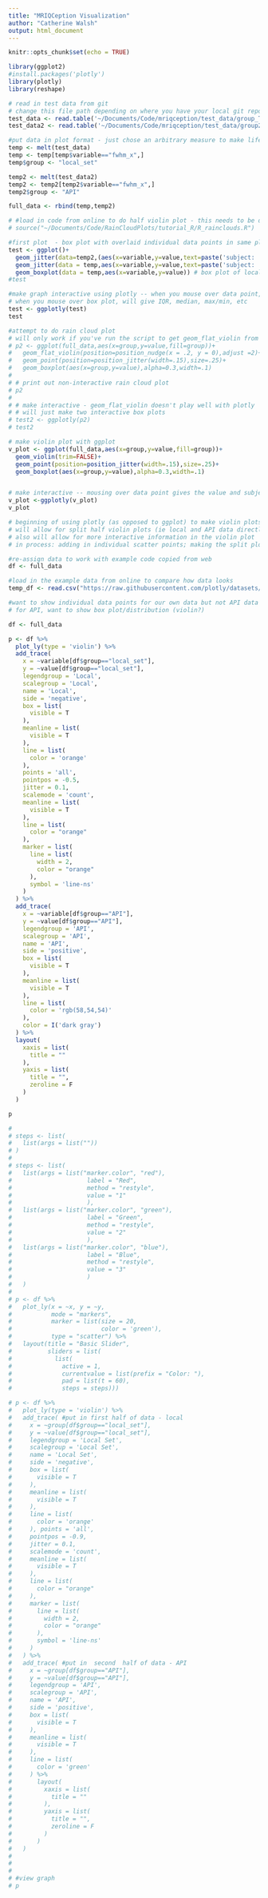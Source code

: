 ```yaml
---
title: "MRIQCeption Visualization"
author: "Catherine Walsh"
output: html_document
---
```


```r
knitr::opts_chunk$set(echo = TRUE)
```

```r

library(ggplot2)
#install.packages('plotly')
library(plotly)
library(reshape)
```


```r

# read in test data from git
# change this file path depending on where you have your local git repository 
test_data <- read.table('~/Documents/Code/mriqception/test_data/group_T1w.tsv',header=TRUE)
test_data2 <- read.table('~/Documents/Code/mriqception/test_data/group2_T1w.tsv',header=TRUE)

```


```r

#put data in plot format - just chose an arbitrary measure to make life easier 
temp <- melt(test_data)
temp <- temp[temp$variable=="fwhm_x",]
temp$group <- "local_set"

temp2 <- melt(test_data2)
temp2 <- temp2[temp2$variable=="fwhm_x",]
temp2$group <- "API"

full_data <- rbind(temp,temp2)

```

```r

# #load in code from online to do half violin plot - this needs to be downloaded  from the web
# source("~/Documents/Code/RainCloudPlots/tutorial_R/R_rainclouds.R")

#first plot  - box plot with overlaid individual data points in same plot; interactive 
test <- ggplot()+
  geom_jitter(data=temp2,(aes(x=variable,y=value,text=paste('subject: ', bids_name))),alpha=0.3,position=position_jitter(0.05)) + # big dataset as jittered points
  geom_jitter(data = temp,aes(x=variable,y=value,text=paste('subject: ', bids_name)),color="cyan",position=position_jitter(0.05)) + # new data as jittered points
  geom_boxplot(data = temp,aes(x=variable,y=value)) # box plot of local data 
#test

#make graph interactive using plotly -- when you mouse over data point, will give value, subject ID
# when you mouse over box plot, will give IQR, median, max/min, etc 
test <- ggplotly(test)
test

#attempt to do rain cloud plot 
# will only work if you've run the script to get geom_flat_violin from https://github.com/RainCloudPlots/RainCloudPlots
# p2 <- ggplot(full_data,aes(x=group,y=value,fill=group))+
#   geom_flat_violin(position=position_nudge(x = .2, y = 0),adjust =2)+
#   geom_point(position=position_jitter(width=.15),size=.25)+
#   geom_boxplot(aes(x=group,y=value),alpha=0.3,width=.1)
# 
# # print out non-interactive rain cloud plot
# p2
# 
# # make interactive - geom_flat_violin doesn't play well with plotly 
# # will just make two interactive box plots 
# test2 <- ggplotly(p2)
# test2

# make violin plot with ggplot 
v_plot <- ggplot(full_data,aes(x=group,y=value,fill=group))+
  geom_violin(trim=FALSE)+
  geom_point(position=position_jitter(width=.15),size=.25)+
  geom_boxplot(aes(x=group,y=value),alpha=0.3,width=.1)


# make interactive -- mousing over data point gives the value and subject ID; don't get IQR informaion from violin plot 
v_plot <-ggplotly(v_plot)
v_plot


```


```r

# beginning of using plotly (as opposed to ggplot) to make violin plots
# will allow for split half violin plots (ie local and API data directly in same plot)
# also will allow for more interactive information in the violin plot
# in process: adding in individual scatter points; making the split plots closer together 

#re-assign data to work with example code copied from web 
df <- full_data

#load in the example data from online to compare how data looks 
temp_df <- read.csv("https://raw.githubusercontent.com/plotly/datasets/master/violin_data.csv")

#want to show individual data points for our own data but not API data 
# for API, want to show box plot/distribution (violin?)

df <- full_data

p <- df %>%
  plot_ly(type = 'violin') %>%
  add_trace(
    x = ~variable[df$group=="local_set"],
    y = ~value[df$group=="local_set"],
    legendgroup = 'Local',
    scalegroup = 'Local',
    name = 'Local',
    side = 'negative',
    box = list(
      visible = T
    ),
    meanline = list(
      visible = T
    ),
    line = list(
      color = 'orange'
    ),
    points = 'all',
    pointpos = -0.5,
    jitter = 0.1,
    scalemode = 'count',
    meanline = list(
      visible = T
    ),
    line = list(
      color = "orange"
    ),
    marker = list(
      line = list(
        width = 2,
        color = "orange"
      ),
      symbol = 'line-ns'
    )
  ) %>%
  add_trace(
    x = ~variable[df$group=="API"],
    y = ~value[df$group=="API"],
    legendgroup = 'API',
    scalegroup = 'API',
    name = 'API',
    side = 'positive',
    box = list(
      visible = T
    ),
    meanline = list(
      visible = T
    ),
    line = list(
      color = 'rgb(58,54,54)'
    ), 
    color = I('dark gray')
  ) %>% 
  layout(
    xaxis = list(
      title = ""  
    ),
    yaxis = list(
      title = "",
      zeroline = F
    )
  )

p

```

```r
# 
# steps <- list(
#   list(args = list(""))
# )
# 
# steps <- list(
#   list(args = list("marker.color", "red"), 
#                     label = "Red", 
#                     method = "restyle", 
#                     value = "1"
#                     ),
#   list(args = list("marker.color", "green"), 
#                     label = "Green", 
#                     method = "restyle", 
#                     value = "2"
#                     ),
#   list(args = list("marker.color", "blue"), 
#                     label = "Blue", 
#                     method = "restyle", 
#                     value = "3"
#                     )
#   )
# 
# p <- df %>%
#   plot_ly(x = ~x, y = ~y,
#           mode = "markers", 
#           marker = list(size = 20,
#                         color = 'green'), 
#           type = "scatter") %>%
#   layout(title = "Basic Slider",
#          sliders = list(
#            list(
#              active = 1, 
#              currentvalue = list(prefix = "Color: "), 
#              pad = list(t = 60), 
#              steps = steps))) 

```

```r
# p <- df %>%
#   plot_ly(type = 'violin') %>%
#   add_trace( #put in first half of data - local 
#     x = ~group[df$group=="local_set"],
#     y = ~value[df$group=="local_set"],
#     legendgroup = 'Local Set',
#     scalegroup = 'Local Set',
#     name = 'Local Set',
#     side = 'negative',
#     box = list(
#       visible = T
#     ),
#     meanline = list(
#       visible = T
#     ),
#     line = list(
#       color = 'orange'
#     ), points = 'all',
#     pointpos = -0.9,
#     jitter = 0.1,
#     scalemode = 'count',
#     meanline = list(
#       visible = T
#     ),
#     line = list(
#       color = "orange"
#     ),
#     marker = list(
#       line = list(
#         width = 2,
#         color = "orange"
#       ),
#       symbol = 'line-ns'
#     )
#   ) %>%
#   add_trace( #put in  second  half of data - API 
#     x = ~group[df$group=="API"],
#     y = ~value[df$group=="API"],
#     legendgroup = 'API',
#     scalegroup = 'API',
#     name = 'API',
#     side = 'positive',
#     box = list(
#       visible = T
#     ),
#     meanline = list(
#       visible = T
#     ),
#     line = list(
#       color = 'green'
#     ) %>%
#       layout(
#         xaxis = list(
#           title = ""  
#         ),
#         yaxis = list(
#           title = "",
#           zeroline = F
#         )
#       )
#   ) 
# 
# 
# 
# #view graph 
# p


```

